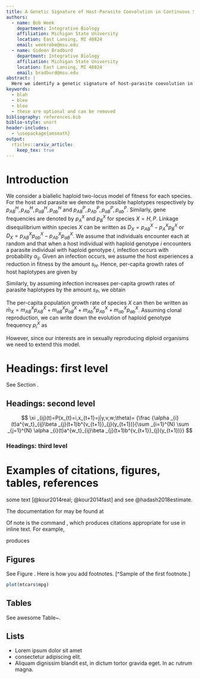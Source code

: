 ```yaml
---
title: A Genetic Signature of Host-Parasite Coevolution in Continuous Space
authors:
  - name: Bob Week
    department: Integrative Biology
    affiliation: Michigan State University
    location: East Lansing, MI 48824
    email: weekrobe@msu.edu
  - name: Gideon Bradburd
    department: Integrative Biology
    affiliation: Michigan State University
    location: East Lansing, MI 48824
    email: bradburd@msu.edu
abstract: |
  Here we identify a genetic signature of host-parasite coevolution in continuous space using spatial patterns of linkage-disequilibrium.
keywords:
  - blah
  - blee
  - bloo
  - these are optional and can be removed
bibliography: references.bib
biblio-style: unsrt
header-includes:
  - \usepackage{amsmath}
output: 
  rticles::arxiv_article:
    keep_tex: true
---
```


# Introduction

We consider a biallelic haploid two-locus model of fitness for each species. For the host and parasite we denote the possible haplotypes respectively by $p_{AB}^H,p^H_{Ab},p^H_{aB},p^H_{ab}$ and $p_{AB}^P,p^P_{Ab},p^P_{aB},p^P_{ab}$. Similarly, gene frequencies are denoted by $p^X_A$ and $p^X_B$ for species $X=H,P$. Linkage disequilibrium within species $X$ can be written as $D_X=p^X_{AB}-p^X_Ap^X_B$ or $D_X=p^X_{AB}p^X_{ab}-p^X_{Ab}p^X_{aB}$. We assume that individuals encounter each at random and that when a host individual with haploid genotype $i$ encounters a parasite individual with haploid genotype $i$, infection occurs with probability $\alpha_{ij}$. Given an infection occurs, we assume the host experiences a reduction in fitness by the amount $s_H$. Hence, per-capita growth rates of host haplotypes are given by

\begin{subequations}
  \begin{equation}
    m^H_{AB}=-s_H(\alpha_{AB,AB}p^P_{AB}+\alpha_{AB,Ab}p^P_{Ab}+\alpha_{AB,aB}p^P_{aB}+\alpha_{AB,ab}p^P_{ab}),
  \end{equation}
  \begin{equation}
    m^H_{aB}=-s_H(\alpha_{aB,AB}p^P_{AB}+\alpha_{aB,Ab}p^P_{Ab}+\alpha_{aB,aB}p^P_{aB}+\alpha_{aB,ab}p^P_{ab}),
  \end{equation}
  \begin{equation}
    m^H_{Ab}=-s_H(\alpha_{Ab,AB}p^P_{AB}+\alpha_{Ab,Ab}p^P_{Ab}+\alpha_{Ab,aB}p^P_{aB}+\alpha_{Ab,ab}p^P_{ab}),
  \end{equation}
  \begin{equation}
    m^H_{ab}=-s_H(\alpha_{ab,AB}p^P_{AB}+\alpha_{ab,Ab}p^P_{Ab}+\alpha_{ab,aB}p^P_{aB}+\alpha_{ab,ab}p^P_{ab}).
  \end{equation}
\end{subequations}

Similarly, by assuming infection increases per-capita growth rates of parasite haplotypes by the amount $s_P$, we obtain

\begin{subequations}
  \begin{equation}
    m^P_{AB}=-s_H(\alpha_{AB,AB}p^H_{AB}+\alpha_{Ab,AB}p^H_{Ab}+\alpha_{aB,AB}p^H_{aB}+\alpha_{ab,AB}p^H_{ab}),
  \end{equation}
  \begin{equation}
    m^P_{AB}=-s_H(\alpha_{AB,aB}p^H_{AB}+\alpha_{Ab,aB}p^H_{Ab}+\alpha_{aB,aB}p^H_{aB}+\alpha_{ab,aB}p^H_{ab}),
  \end{equation}
  \begin{equation}
    m^P_{Ab}=-s_H(\alpha_{AB,Ab}p^H_{AB}+\alpha_{Ab,Ab}p^H_{Ab}+\alpha_{aB,Ab}p^H_{aB}+\alpha_{ab,Ab}p^H_{ab}),
  \end{equation}
  \begin{equation}
    m^P_{ab}=-s_H(\alpha_{AB,ab}p^H_{AB}+\alpha_{Ab,ab}p^H_{Ab}+\alpha_{aB,ab}p^H_{aB}+\alpha_{ab,ab}p^H_{ab}).
  \end{equation}
\end{subequations}

The per-capita population growth rate of species $X$ can then be written as $\bar m_X=m^X_{AB}p^X_{AB}+m^X_{aB}p^X_{aB}+m^X_{Ab}p^X_{Ab}+m^X_{ab}p^X_{ab}$. Assuming clonal reproduction, we can write down the evolution of haploid genotype frequency $p^X_i$ as

\begin{equation}
  \frac{dp^X_i}{dt}=(m^X_i-\bar m_X)p^X_i.
\end{equation}

However, since our interests are in sexually reproducing diploid organisms we need to extend this model.

# Headings: first level
\label{sec:headings}

\lipsum[4] See Section \ref{sec:headings}.

## Headings: second level
\lipsum[5]

$$
\xi _{ij}(t)=P(x_{t}=i,x_{t+1}=j|y,v,w;\theta)= {\frac {\alpha _{i}(t)a^{w_t}_{ij}\beta _{j}(t+1)b^{v_{t+1}}_{j}(y_{t+1})}{\sum _{i=1}^{N} \sum _{j=1}^{N} \alpha _{i}(t)a^{w_t}_{ij}\beta _{j}(t+1)b^{v_{t+1}}_{j}(y_{t+1})}}
$$

### Headings: third level
\lipsum[6]

\paragraph{Paragraph}
\lipsum[7]

# Examples of citations, figures, tables, references
\label{sec:others}

\lipsum[8] some text [@kour2014real; @kour2014fast] and see @hadash2018estimate.

The documentation for \verb+natbib+ may be found at
\begin{center}
  \url{http://mirrors.ctan.org/macros/latex/contrib/natbib/natnotes.pdf}
\end{center}
Of note is the command \verb+\citet+, which produces citations
appropriate for use in inline text.  For example,

\begin{verbatim}
   \citet{hasselmo} investigated\dots
\end{verbatim}

produces

\begin{quote}
  Hasselmo, et al.\ (1995) investigated\dots
\end{quote}

\begin{center}
  \url{https://www.ctan.org/pkg/booktabs}
\end{center}


## Figures

\lipsum[10] 
See Figure \ref{fig:fig1}. Here is how you add footnotes. [^Sample of the first footnote.]

\lipsum[11] 

\begin{figure}
  \centering
  \fbox{\rule[-.5cm]{4cm}{4cm} \rule[-.5cm]{4cm}{0cm}}
  \caption{Sample figure caption.}
  \label{fig:fig1}
\end{figure}

```r
plot(mtcars$mpg)
```


## Tables

\lipsum[12]

See awesome Table~\ref{tab:table}.

\begin{table}
 \caption{Sample table title}
  \centering
  \begin{tabular}{lll}
    \toprule
    \multicolumn{2}{c}{Part}                   \\
    \cmidrule(r){1-2}
    Name     & Description     & Size ($\mu$m) \\
    \midrule
    Dendrite & Input terminal  & $\sim$100     \\
    Axon     & Output terminal & $\sim$10      \\
    Soma     & Cell body       & up to $10^6$  \\
    \bottomrule
  \end{tabular}
  \label{tab:table}
\end{table}

## Lists

- Lorem ipsum dolor sit amet
- consectetur adipiscing elit. 
- Aliquam dignissim blandit est, in dictum tortor gravida eget. In ac rutrum magna.
